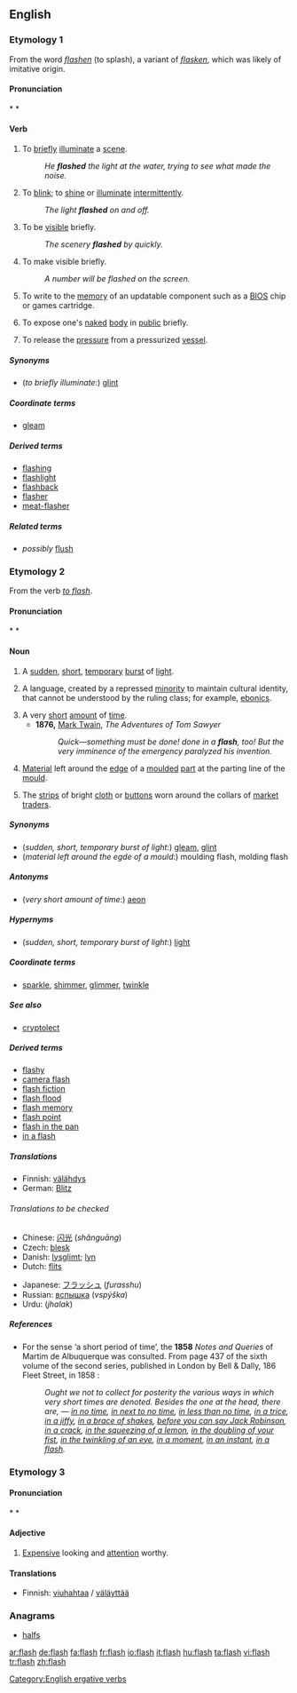 ==English==

<!--

===Alternative spellings===
-->

===Etymology 1===
From the {{ME.}} word ''[[flashen]]'' (to splash), a variant of ''[[flasken]]'', which was likely of imitative origin.

====Pronunciation====
<!-- *Hyphenation: '''flash'''
-->*{{rhymes|æʃ}}
<!-- *Homophones:
-->*{{audio|en-us-flash.ogg|Audio (US)}}

====Verb====
{{en-verb|flash|es}}

# To [[brief]]ly [[illuminate]] a [[scene]].
#:''He '''flashed''' the light at the water, trying to see what made the noise.''
# To [[blink]]; to [[shine]] or [[illuminate]] [[intermittent]]ly.
#:''The light '''flashed''' on and off.''
# To be [[visible]] briefly.
#:''The scenery '''flashed''' by quickly.''
# To make visible briefly.
#:''A number will be flashed on the screen.''
# {{computing}} To write to the [[memory]] of an updatable component such as a [[BIOS]] chip or games cartridge.
# {{colloquial}} To expose one's [[naked]] [[body]] in [[public]] briefly.
# {{metallurgy}} To release the [[pressure]] from a pressurized [[vessel]].

<!-- =====Usage notes=====
-->

=====Synonyms=====
*(''to briefly illuminate'':) [[glint]]

<!--

=====Antonyms=====

=====Hypernyms=====

=====Hyponyms=====

=====Meronyms=====

=====Holonyms=====

=====Troponyms=====
-->

=====Coordinate terms=====
*[[gleam]]

<!--

=====See also=====
-->

=====Derived terms=====
*[[flashing]]
*[[flashlight]]
*[[flashback]]
*[[flasher]]
*[[meat-flasher]]

=====Related terms=====
*''possibly'' [[flush]]

<!--

=====Translations=====

=====Descendants=====

=====References=====

=====External links=====
-->

===Etymology 2===
From the verb ''[[flash#Verb|to flash]]''.

====Pronunciation====
<!-- *Hyphenation: '''flash'''
-->*{{rhymes|æʃ}}
<!-- *Homophones:
-->*{{audio|en-us-flash.ogg|Audio (US)}}

====Noun====
{{en-noun|flashes}}

# A [[sudden]], [[short]], [[temporary]] [[burst]] of [[light]].
# {{linguistics}} A language, created by a repressed [[minority]] to maintain cultural identity, that cannot be understood by the ruling class; for example, [[Ebonics|ebonics]].
# A very [[short]] [[amount]] of [[time]].
#*'''1876,''' [[w:Mark Twain|Mark Twain]], ''The Adventures of Tom Sawyer''
#*:''Quick—something must be done! done in a '''flash''', too! But the very imminence of the emergency paralyzed his invention.''
# [[material|Material]] left around the [[edge]] of a [[mould|moulded]] [[part]] at the parting line of the [[mould]].
# {{Cockney}} The [[strips]] of bright [[cloth]] or [[buttons]] worn around the collars of [[market]] [[traders]].

<!--

=====Usage notes=====
-->

=====Synonyms=====
*(''sudden, short, temporary burst of light'':) [[gleam]], [[glint]]
*(''material left around the egde of a mould'':) moulding flash, molding flash

=====Antonyms=====
*(''very short amount of time'':) [[aeon]]

=====Hypernyms=====
*(''sudden, short, temporary burst of light'':) [[light]]

<!--

=====Hyponyms=====

=====Meronyms=====

=====Holonyms=====

=====Troponyms=====
-->

=====Coordinate terms=====
*[[sparkle]], [[shimmer]], [[glimmer]], [[twinkle]]

=====See also=====
*[[cryptolect]]

=====Derived terms=====
*[[flashy]]
*[[camera flash]]
*[[flash fiction]]
*[[flash flood]]
*[[flash memory]]
*[[flash point]]
*[[flash in the pan]]
*[[in a flash]]

<!--

=====Related terms=====
-->

=====Translations=====
{{trans-top|burst of light}}
*Finnish: [[välähdys]]
*German: [[Blitz]] {{m}}
{{trans-mid}}
{{trans-bottom}}

======Translations to be checked======
{{checktrans}}
{{trans-top|Translations to be checked}}
*Chinese: [[闪光]] (''shǎnguāng'')
*Czech: [[blesk]]
*Danish: [[lysglimt]]; [[lyn]]
*Dutch: [[flits]] {{f}}
{{trans-mid}}
*Japanese: [[フラッシュ]] (''furasshu'')
*Russian: [[вспышка]] (''vspýška'') {{f}}
*Urdu: (''jhalak'')
{{trans-bottom}}

=====References=====
*For the sense ‘a short period of time’, the '''1858''' ''Notes and Queries'' of Martim de Albuquerque was consulted. From page 437 of the sixth volume of the second series, published in London by Bell & Dally, 186 Fleet Street, in 1858 :
*:''Ought we not to collect for posterity the various ways in which very short times are denoted. Besides the one at the head, there are, — [[in no time]], [[in next to no time]], [[in less than no time]], [[in a trice]], [[in a jiffy]], [[in a brace of shakes]], [[before you can say Jack Robinson]], [[in a crack]], [[in the squeezing of a lemon]], [[in the doubling of your fist]], [[in the twinkling of an eye]], [[in a moment]], [[in an instant]], [[in a flash]].''

<!-- =====External links=====
-->

===Etymology 3===
<!-- &nbsp; -->

====Pronunciation====
<!-- *Hyphenation: '''flash'''
-->*{{rhymes|æʃ}}
<!-- *Homophones:
-->*{{audio|en-us-flash.ogg|Audio (US)}}

====Adjective====
{{en-adj}}

# {{context|UK|and|NZ|slang}} [[expensive|Expensive]] looking and [[attention]] worthy.

====Translations====
{{trans-top|expensive looking and attention worthy}}
*Finnish: [[viuhahtaa]]  / [[väläyttää]]
{{trans-mid}}
{{trans-bottom}}

===Anagrams===
*[[halfs]]

[[Category:English ergative verbs]]

[[ar:flash]]
[[de:flash]]
[[fa:flash]]
[[fr:flash]]
[[io:flash]]
[[it:flash]]
[[hu:flash]]
[[ta:flash]]
[[vi:flash]]
[[tr:flash]]
[[zh:flash]]